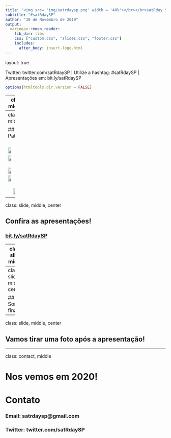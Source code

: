 ```yaml
---
title: "<img src= 'img/satrdaysp.png' width = '40%'></br></br>satRday São Paulo"
subtitle: "#satRdaySP"
author: "30 de Novembro de 2019"
output:
  xaringan::moon_reader:
    lib_dir: libs
    css: ["custom.css", "slides.css", "footer.css"]
    includes:
      after_body: insert-logo.html
---
```

layout: true
  
<div class="my-footer"><span>

Twitter: twitter.com/satRdaySP  | Utilize a hashtag: #satRdaySP | Apresentações em: bit.ly/satRdaySP


</span></div> 

```r
options(htmltools.dir.version = FALSE)
```

---
class: slide , middle, center

## Equipe organizadora

```r
knitr::include_graphics(c("img/team/adrianareis.jpg", 
                          "img/team/angelica.jpg",
                          "img/team/beamilz.jpg",
                          "img/team/brunaw.jpg",
                          "img/team/clente.jpg",
                          "img/team/danielfalbel.jpg",
                          "img/team/fernandafortti.jpg", 
                          "img/team/gabrielacaesar.jpg",
                           "img/team/gabrielz.jpg",
                          "img/team/josejesus.jpg",
                          "img/team/juliotrecenti.jpg",
                          "img/team/leticiathomaz.jpg",
                          "img/team/mariguilardi.jpg",
                          "img/team/nathdemetrio.jpg",
                          "img/team/renatahirota.jpg",
                          "img/team/william.jpg"))
```





---
class: slide, middle, center

## Patrocinadores

<br><img src= 'img/logos/Insper-positivo.png' width = '30%'>&nbsp;  &nbsp;<img src= 'img/logos/cursor1-41.png' width = '30%'>&nbsp; &nbsp; <img src= 'img/logos/clearsale-logo-rgb.png' width = '30%'><br><br> <img src= 'img/logos/CONRE-3-LOGO-OFICIAL-safira.png' width = '30%'>&nbsp; &nbsp;<img src= 'img/logos/Marca_C6BANK_positivo.png' width = '30%'>&nbsp; &nbsp;<img src= 'img/logos/oracle-logo-1.png' width = '30%'><br><br> &nbsp; &nbsp; <img src= 'img/logos/logo_RED_Asset.jpg' width = '30%'> 


---
class: slide, middle, center

## Confira as apresentações!


### [bit.ly/satRdaySP](http://bit.ly/satRdaySP)




---
class: slide, middle

## Para saber mais 



### - satRday 

- Como organizar o satRday em outras cidades?

+ satRday : https://satrdays.org/ 

+ Base de conhecimento : https://knowledgebase.satrdays.org/


### - Outras comunidades

- R-Ladies São Paulo - [Twitter](https://twitter.com/RLadiesSaoPaulo), [GitHub](https://github.com/rladies/meetup-presentations_sao-paulo), [Meetup](https://www.meetup.com/R-Ladies-Sao-Paulo), [Instagram](http://instagram.com/RLadiesSaoPaulo), [Facebook](http://facebook.com/RLadiesSaoPaulo)

- R Brasil Telegram - [Telegram](https://t.me/rbrasiloficial)

- The Carpentries - [Website](https://carpentries.org/), [Twitter](https://twitter.com/thecarpentries), [Facebook](https://www.facebook.com/carpentries/), [LinkedIn](https://www.linkedin.com/company/the-carpentries/), [Slack](https://swc-slack-invite.herokuapp.com/)


---
class: slide, middle, center

## Sorteio final!

---
class: slide, middle, center

## Vamos tirar uma foto após a apresentação!



---
class: contact, middle

# Nos vemos em 2020!


# Contato 

### Email: **satrdaysp@gmail.com**


### Twitter: **twitter.com/satRdaySP**
